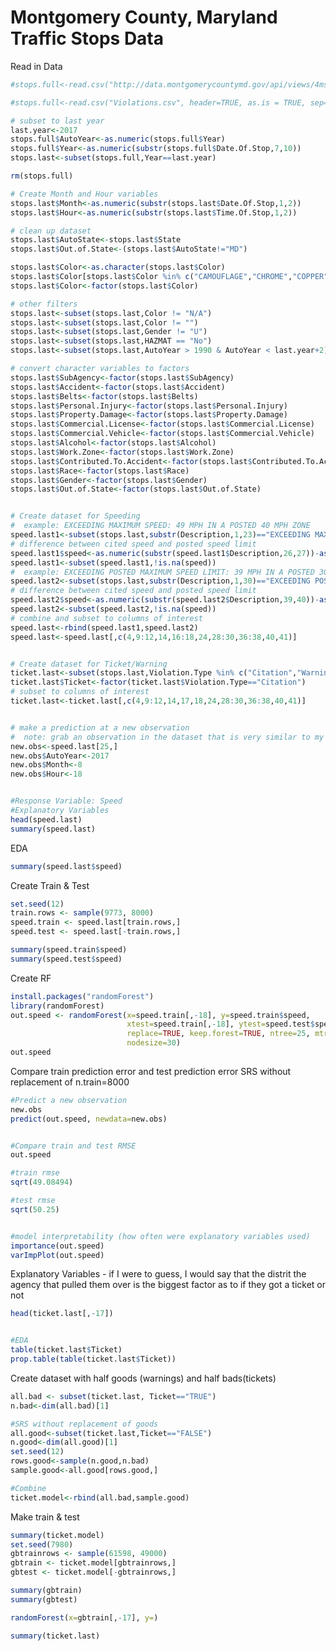 # Montgomery County, Maryland Traffic Stops Data

Read in Data
```{r}
#stops.full<-read.csv("http://data.montgomerycountymd.gov/api/views/4mse-ku6q/rows.csv?accessType=DOWNLOAD",header=TRUE,as.is=TRUE)

#stops.full<-read.csv("Violations.csv", header=TRUE, as.is = TRUE, sep=",")

# subset to last year
last.year<-2017
stops.full$AutoYear<-as.numeric(stops.full$Year)
stops.full$Year<-as.numeric(substr(stops.full$Date.Of.Stop,7,10))
stops.last<-subset(stops.full,Year==last.year)

rm(stops.full)

# Create Month and Hour variables
stops.last$Month<-as.numeric(substr(stops.last$Date.Of.Stop,1,2))
stops.last$Hour<-as.numeric(substr(stops.last$Time.Of.Stop,1,2))

# clean up dataset
stops.last$AutoState<-stops.last$State
stops.last$Out.of.State<-(stops.last$AutoState!="MD")

stops.last$Color<-as.character(stops.last$Color)
stops.last$Color[stops.last$Color %in% c("CAMOUFLAGE","CHROME","COPPER","CREAM","MULTICOLOR","N/A","PINK")]<-"OTHER"
stops.last$Color<-factor(stops.last$Color)

# other filters
stops.last<-subset(stops.last,Color != "N/A")
stops.last<-subset(stops.last,Color != "")
stops.last<-subset(stops.last,Gender != "U")
stops.last<-subset(stops.last,HAZMAT == "No")
stops.last<-subset(stops.last,AutoYear > 1990 & AutoYear < last.year+2)

# convert character variables to factors
stops.last$SubAgency<-factor(stops.last$SubAgency)
stops.last$Accident<-factor(stops.last$Accident)
stops.last$Belts<-factor(stops.last$Belts)
stops.last$Personal.Injury<-factor(stops.last$Personal.Injury)
stops.last$Property.Damage<-factor(stops.last$Property.Damage)
stops.last$Commercial.License<-factor(stops.last$Commercial.License)
stops.last$Commercial.Vehicle<-factor(stops.last$Commercial.Vehicle)
stops.last$Alcohol<-factor(stops.last$Alcohol)
stops.last$Work.Zone<-factor(stops.last$Work.Zone)
stops.last$Contributed.To.Accident<-factor(stops.last$Contributed.To.Accident)
stops.last$Race<-factor(stops.last$Race)
stops.last$Gender<-factor(stops.last$Gender)
stops.last$Out.of.State<-factor(stops.last$Out.of.State)


# Create dataset for Speeding
#  example: EXCEEDING MAXIMUM SPEED: 49 MPH IN A POSTED 40 MPH ZONE
speed.last1<-subset(stops.last,substr(Description,1,23)=="EXCEEDING MAXIMUM SPEED")
# difference between cited speed and posted speed limit
speed.last1$speed<-as.numeric(substr(speed.last1$Description,26,27))-as.numeric(substr(speed.last1$Description,45,46))
speed.last1<-subset(speed.last1,!is.na(speed))
#  example: EXCEEDING POSTED MAXIMUM SPEED LIMIT: 39 MPH IN A POSTED 30 MPH ZONE
speed.last2<-subset(stops.last,substr(Description,1,30)=="EXCEEDING POSTED MAXIMUM SPEED")
# difference between cited speed and posted speed limit
speed.last2$speed<-as.numeric(substr(speed.last2$Description,39,40))-as.numeric(substr(speed.last2$Description,58,59))
speed.last2<-subset(speed.last2,!is.na(speed))
# combine and subset to columns of interest
speed.last<-rbind(speed.last1,speed.last2)
speed.last<-speed.last[,c(4,9:12,14,16:18,24,28:30,36:38,40,41)]


# Create dataset for Ticket/Warning
ticket.last<-subset(stops.last,Violation.Type %in% c("Citation","Warning") )
ticket.last$Ticket<-factor(ticket.last$Violation.Type=="Citation")
# subset to columns of interest
ticket.last<-ticket.last[,c(4,9:12,14,17,18,24,28:30,36:38,40,41)]


# make a prediction at a new observation
#  note: grab an observation in the dataset that is very similar to my situation and change it
new.obs<-speed.last[25,]
new.obs$AutoYear<-2017
new.obs$Month<-8
new.obs$Hour<-18


#Response Variable: Speed
#Explanatory Variables
head(speed.last)
summary(speed.last)
```

EDA
```{r}
summary(speed.last$speed)
```

Create Train & Test
```{r}
set.seed(12)
train.rows <- sample(9773, 8000)
speed.train <- speed.last[train.rows,]
speed.test <- speed.last[-train.rows,]

summary(speed.train$speed)
summary(speed.test$speed)
```

Create RF
```{r}
install.packages("randomForest")
library(randomForest)
out.speed <- randomForest(x=speed.train[,-18], y=speed.train$speed,
                          xtest=speed.train[,-18], ytest=speed.test$speed, 
                          replace=TRUE, keep.forest=TRUE, ntree=25, mtry=5,
                          nodesize=30)
out.speed
```

Compare train prediction error and test prediction error
SRS without replacement of n.train=8000
```{r}
#Predict a new observation
new.obs
predict(out.speed, newdata=new.obs)


#Compare train and test RMSE
out.speed

#train rmse
sqrt(49.08494)

#test rmse
sqrt(50.25)


#model interpretability (how often were explanatory variables used)
importance(out.speed)
varImpPlot(out.speed)
```

Explanatory Variables - if I were to guess, I would say that the distrit the agency that pulled them over is the biggest factor as to if they got a ticket or not
```{r}
head(ticket.last[,-17])


#EDA
table(ticket.last$Ticket)
prop.table(table(ticket.last$Ticket))
```

Create dataset with half goods (warnings) and half bads(tickets)
```{r}
all.bad <- subset(ticket.last, Ticket=="TRUE")
n.bad<-dim(all.bad)[1]

#SRS without replacement of goods
all.good<-subset(ticket.last,Ticket=="FALSE")
n.good<-dim(all.good)[1]
set.seed(12)
rows.good<-sample(n.good,n.bad)
sample.good<-all.good[rows.good,]

#Combine
ticket.model<-rbind(all.bad,sample.good)
```

Make train & test
```{r}
summary(ticket.model)
set.seed(7980)
gbtrainrows <- sample(61598, 49000)
gbtrain <- ticket.model[gbtrainrows,]
gbtest <- ticket.model[-gbtrainrows,]

summary(gbtrain)
summary(gbtest)

randomForest(x=gbtrain[,-17], y=)

summary(ticket.last)
```


